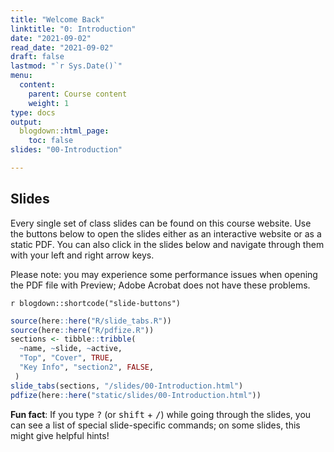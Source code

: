 ```yaml
---
title: "Welcome Back"
linktitle: "0: Introduction"
date: "2021-09-02"
read_date: "2021-09-02"
draft: false
lastmod: "`r Sys.Date()`"
menu:
  content:
    parent: Course content
    weight: 1
type: docs
output:
  blogdown::html_page:
    toc: false
slides: "00-Introduction"

---
```


## Slides

Every single set of class slides can be found on this course website. Use the buttons below to open the slides either as an interactive website or as a static PDF. You can also click in the slides below and navigate through them with your left and right arrow keys.

Please note: you may experience some performance issues when opening the PDF file with Preview; Adobe Acrobat does not have these problems.

`r blogdown::shortcode("slide-buttons")`

```r
source(here::here("R/slide_tabs.R"))
source(here::here("R/pdfize.R"))
sections <- tibble::tribble(
  ~name, ~slide, ~active,
  "Top", "Cover", TRUE,
  "Key Info", "section2", FALSE,
 )
slide_tabs(sections, "/slides/00-Introduction.html")
pdfize(here::here("static/slides/00-Introduction.html"))
```


:::fyi
**Fun fact**: If you type <kbd>?</kbd> (or <kbd>shift</kbd> + <kbd>/</kbd>) while going through the slides, you can see a list of special slide-specific commands; on some slides, this might give helpful hints!
:::
